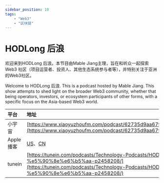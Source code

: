 ---
sidebar_position: 10
tags:
    - "Web3"
    - "区块链"
---

# HODLong 后浪

欢迎来到HODLong 后浪。本节目由Mable Jiang主理，旨在和听众一起探索Web3 社区（项目运营者、投资人、其他生态系统参与者等），并特别关注于亚洲的Web3社区。

Welcome to HODLong 后浪. This is a podcast hosted by Mable Jiang. This show attempts to shed light on the broader Web3 community, whether that being operators, investors, or ecosystem participants of other forms, with a specific focus on the Asia-based Web3 world.

| 平台 | 地址 |
|:--|:----|
| 小宇宙 | [https://www.xiaoyuzhoufm.com/podcast/62735d9aa679bbb043f60ae3](https://www.xiaoyuzhoufm.com/podcast/62735d9aa679bbb043f60ae3) |
| Apple 播客 | [US](https://podcasts.apple.com/us/podcast/hodlong-%E5%90%8E%E6%B5%AA/id1622341355)、[CN](https://podcasts.apple.com/cn/podcast/hodlong-%E5%90%8E%E6%B5%AA/id1622341355) |
| tunein | [https://tunein.com/podcasts/Technology-Podcasts/HODLong-%e5%90%8e%e6%b5%aa-p2458208/](https://tunein.com/podcasts/Technology-Podcasts/HODLong-%e5%90%8e%e6%b5%aa-p2458208/) |
